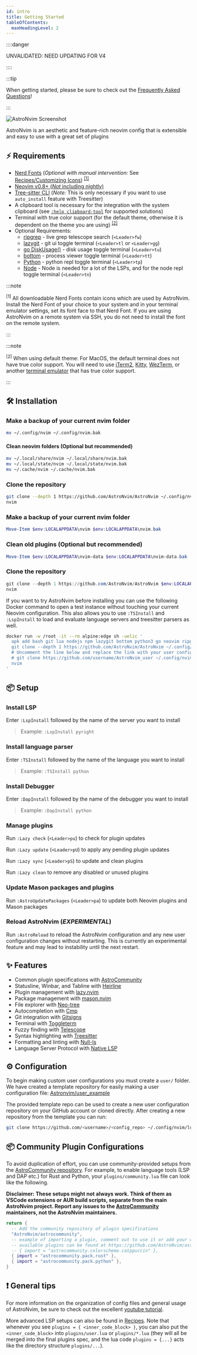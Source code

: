 ```yaml
---
id: intro
title: Getting Started
tableOfContents:
  maxHeadingLevel: 2
---
```


::::danger

UNVALIDATED: NEED UPDATING FOR V4

::::


:::tip

When getting started, please be sure to check out the
[Frequently Asked Questions](/faq)!

:::


![AstroNvim Screenshot](../../assets/themes/overview.png)

AstroNvim is an aesthetic and feature-rich neovim config that is extensible and easy to use with a great set of plugins

## ⚡ Requirements

- [Nerd Fonts](https://www.nerdfonts.com/font-downloads) (_Optional with manual intervention:_ See [Recipes/Customizing Icons](/recipes/icons#disable-icons)) <sup>[[1]](#1)</sup>
- [Neovim v0.8+ (_Not_ including nightly)](https://github.com/neovim/neovim/releases/tag/stable)
- [Tree-sitter CLI](https://github.com/tree-sitter/tree-sitter/blob/master/cli/README.md) (_Note:_ This is only necessary if you want to use `auto_install` feature with Treesitter)
- A clipboard tool is necessary for the integration with the system clipboard (see [`:help clipboard-tool`](https://neovim.io/doc/user/provider.html#clipboard-tool) for supported solutions)
- Terminal with true color support (for the default theme, otherwise it is dependent on the theme you are using) <sup>[[2]](#2)</sup>
- Optional Requirements:
  - [ripgrep](https://github.com/BurntSushi/ripgrep) - live grep telescope search (`<Leader>fw`)
  - [lazygit](https://github.com/jesseduffield/lazygit) - git ui toggle terminal (`<Leader>tl` or `<Leader>gg`)
  - [go DiskUsage()](https://github.com/dundee/gdu) - disk usage toggle terminal (`<Leader>tu`)
  - [bottom](https://github.com/ClementTsang/bottom) - process viewer toggle terminal (`<Leader>tt`)
  - [Python](https://www.python.org/) - python repl toggle terminal (`<Leader>tp`)
  - [Node](https://nodejs.org/en/) - Node is needed for a lot of the LSPs, and for the node repl toggle terminal (`<Leader>tn`)


:::note

<sup id="1">[1]</sup> All downloadable Nerd Fonts contain icons which are used by AstroNvim. Install the Nerd Font of your choice to your system and in your terminal emulator settings, set its font face to that Nerd Font. If you are using AstroNvim on a remote system via SSH, you do not need to install the font on the remote system.

:::

:::note

<sup id="2">[2]</sup> When using default theme: For MacOS, the default terminal does not have true color support. You will need to use <a href="https://iterm2.com/">iTerm2</a>, <a href="https://sw.kovidgoyal.net/kitty/">Kitty</a>, <a href="https://wezfurlong.org/wezterm/">WezTerm</a>, or another <a href="https://github.com/termstandard/colors">terminal emulator</a> that has true color support.

:::

## 🛠️ Installation

<Tabs>

<TabItem value="nix" label="Linux/Mac OS (Unix)" default>

### Make a backup of your current nvim folder

```sh
mv ~/.config/nvim ~/.config/nvim.bak
```

#### Clean neovim folders (Optional but recommended)

```sh
mv ~/.local/share/nvim ~/.local/share/nvim.bak
mv ~/.local/state/nvim ~/.local/state/nvim.bak
mv ~/.cache/nvim ~/.cache/nvim.bak
```

### Clone the repository

```sh
git clone --depth 1 https://github.com/AstroNvim/AstroNvim ~/.config/nvim
nvim
```

</TabItem>

<TabItem value="windoze" label="Windows (PowerShell)" default>

### Make a backup of your current nvim folder

```powershell
Move-Item $env:LOCALAPPDATA\nvim $env:LOCALAPPDATA\nvim.bak
```

### Clean old plugins (Optional but recommended)

```powershell
Move-Item $env:LOCALAPPDATA\nvim-data $env:LOCALAPPDATA\nvim-data.bak
```

### Clone the repository

```powershell
git clone --depth 1 https://github.com/AstroNvim/AstroNvim $env:LOCALAPPDATA\nvim
nvim
```

</TabItem>

<TabItem value="docker" label="Docker" default>

If you want to try AstroNvim before installing you can use the following Docker command to open a test instance without touching your current Neovim configuration. This also allows you to use `:TSInstall` and `:LspInstall` to load and evaluate language servers and treesitter parsers as well.

```sh
docker run -w /root -it --rm alpine:edge sh -uelic '
  apk add bash git lua nodejs npm lazygit bottom python3 go neovim ripgrep alpine-sdk --update
  git clone --depth 1 https://github.com/AstroNvim/AstroNvim ~/.config/nvim
  # Uncomment the line below and replace the link with your user config repo to load a user config
  # git clone https://github.com/username/AstroNvim_user ~/.config/nvim/lua/user
  nvim
'
```

</TabItem>

</Tabs>

## 📦 Setup

### Install LSP

Enter `:LspInstall` followed by the name of the server you want to install

> Example: `:LspInstall pyright`

### Install language parser

Enter `:TSInstall` followed by the name of the language you want to install

> Example: `:TSInstall python`

### Install Debugger

Enter `:DapInstall` followed by the name of the debugger you want to install

> Example: `:DapInstall python`

### Manage plugins

Run `:Lazy check` (`<Leader>pu`) to check for plugin updates

Run `:Lazy update` (`<Leader>pU`) to apply any pending plugin updates

Run `:Lazy sync` (`<Leader>pS`) to update and clean plugins

Run `:Lazy clean` to remove any disabled or unused plugins

### Update Mason packages and plugins

Run `:AstroUpdatePackages` (`<Leader>pa`) to update both Neovim plugins and Mason packages

### Reload AstroNvim (_EXPERIMENTAL_)

Run `:AstroReload` to reload the AstroNvim configuration and any new user configuration changes without restarting. This is currently an experimental feature and may lead to instability until the next restart.

## ✨ Features

- Common plugin specifications with [AstroCommunity](https://github.com/AstroNvim/astrocommunity)
- Statusline, Winbar, and Tabline with [Heirline](https://github.com/rebelot/heirline.nvim)
- Plugin management with [lazy.nvim](https://github.com/folke/lazy.nvim)
- Package management with [mason.nvim](https://github.com/williamboman/mason.nvim)
- File explorer with [Neo-tree](https://github.com/nvim-neo-tree/neo-tree.nvim)
- Autocompletion with [Cmp](https://github.com/hrsh7th/nvim-cmp)
- Git integration with [Gitsigns](https://github.com/lewis6991/gitsigns.nvim)
- Terminal with [Toggleterm](https://github.com/akinsho/toggleterm.nvim)
- Fuzzy finding with [Telescope](https://github.com/nvim-telescope/telescope.nvim)
- Syntax highlighting with [Treesitter](https://github.com/nvim-treesitter/nvim-treesitter)
- Formatting and linting with [Null-ls](https://github.com/jose-elias-alvarez/null-ls.nvim)
- Language Server Protocol with [Native LSP](https://github.com/neovim/nvim-lspconfig)

## ⚙️ Configuration

To begin making custom user configurations you must create a `user/` folder. We have created a template repository for easily making a user configuration file: [Astronvim/user_example](https://github.com/AstroNvim/user_example)

The provided template repo can be used to create a new user configuration repository on your GitHub account or cloned directly. After creating a new repository from the template you can run:

```sh
git clone https://github.com/<username>/<config_repo> ~/.config/nvim/lua/user
```

## 📦 Community Plugin Configurations

To avoid duplication of effort, you can use community-provided setups from the [AstroCommunity repository](https://github.com/AstroNvim/astrocommunity). For example, to enable language tools (LSP and DAP etc.) for Rust and Python, your `plugins/community.lua` file can look like the following.

**Disclaimer: These setups might not always work. Think of them as VSCode extensions or AUR build scripts, separate from the main AstroNvim project. Report any issues to the [AstroCommunity](https://github.com/AstroNvim/astrocommunity) maintainers, not the AstroNvim maintainers.**

```lua
return {
  -- Add the community repository of plugin specifications
  "AstroNvim/astrocommunity",
  -- example of importing a plugin, comment out to use it or add your own
  -- available plugins can be found at https://github.com/AstroNvim/astrocommunity
  -- { import = "astrocommunity.colorscheme.catppuccin" },
  { import = "astrocommunity.pack.rust" },
  { import = "astrocommunity.pack.python" },
}
```

## ❗️ General tips

For more information on the organization of config files and general usage of AstroNvim, be sure to check out the excellent [youtube tutorial](https://www.youtube.com/watch?v=GEHPiZ10gOk).

More advanced LSP setups can also be found in [Recipes](/recipes/advanced_lsp). Note that whenever you see `plugins = { <inner_code_block> }`, you can also put the `<inner_code_block>` into `plugins/user.lua` or `plugins/*.lua` (they will all be merged into the final plugins spec, and the lua code `plugins = {...}` acts like the directory structure `plugins/...`).

